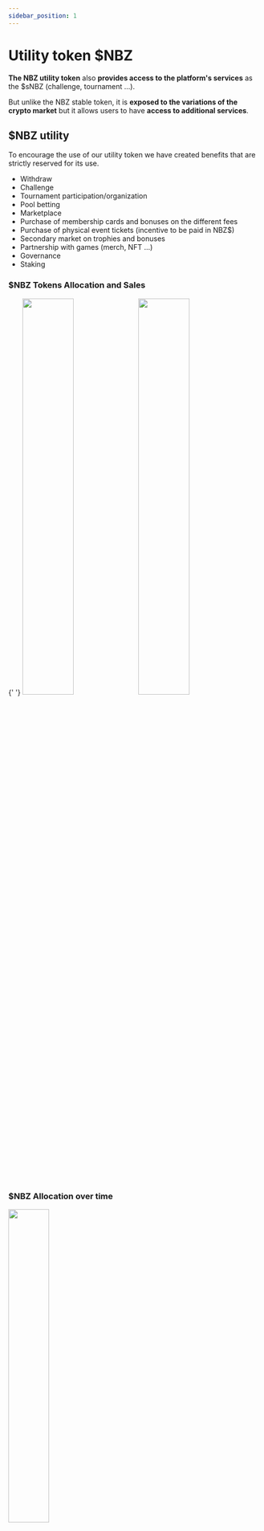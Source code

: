 ```yaml
---
sidebar_position: 1
---
```


# Utility token $NBZ

**The NBZ utility token** also **provides access to the platform's services** as the $sNBZ (challenge, tournament ...).

But unlike the NBZ stable token, it is **exposed to the variations of the crypto market** but it allows users to have **access to additional services**.

## $NBZ utility

To encourage the use of our utility token we have created benefits that are strictly reserved for its use.

- Withdraw
- Challenge
- Tournament participation/organization
- Pool betting
- Marketplace
- Purchase of membership cards and bonuses on the different fees
- Purchase of physical event tickets (incentive to be paid in NBZ$)
- Secondary market on trophies and bonuses
- Partnership with games (merch, NFT ...)
- Governance
- Staking

### $NBZ Tokens Allocation and Sales

<div
  style={{
    display: 'flex',
    flexDirection: 'column',
    alignItems: 'center',
    marginTop: '2rem',
    marginBottom: '3rem',
  }}
>
  <div
    style={{
      display: 'flex',
      flexDirection: 'row',
      alignItems: 'center',
      justifyContent: 'space-around',
    }}
  >
    {' '}
    <img src="/img/tokenomics.png" width="45%" />
    <img src="/img/sales.png" width="45%" />
  </div>
</div>

### $NBZ Allocation over time

<div style={{ display: 'flex', flexDirection: 'column', marginTop: '3rem' }}>
  <img src="/img/allocation-legends.png" width="40%" />
  <img
    src="/img/allocation.png"
    width="90%"
    style={{ margin: '0 auto', marginTop: '2rem' }}
  />
</div>

### $NBZ Pool composition

|                  Pool                  | Token amount  | Initial Release | Initial Token Realese | Vesting time in month | Distribution Percent Per month | Distribution per month |
| :------------------------------------: | :-----------: | :-------------: | :-------------------: | :-------------------: | :----------------------------: | :--------------------: |
| **Team equities (founders, partners)** | 1,500,000,000 |       0%        |           0           |        **48**         |             2.08%              |       31,250,000       |
|           **Community fund**           | 1,500,000,000 |       10%       |      150,000,000      |        **36**         |             2.50%              |       37,500,000       |
|              **Advisors**              |  200,000,000  |       0%        |           0           |        **36**         |             2.78%              |       5,555,555        |
|  **Future Development & operations**   | 1,415,000,000 |       10%       |      141,500,000      |        **36**         |             2.50%              |       35,375,000       |
|            **Influencers**             |  35,000,000   |       10%       |       3,500,000       |        **36**         |             2.50%              |        875,000         |
|       **ICO 1 \| Private sale**        |  300,000,000  |       10%       |      30,000,000       |        **36**         |             2.50%              |       7,500,000        |
|      **ICO 2 \| Strategic sale**       |  500,000,000  |       10%       |      50,000,000       |        **24**         |             3.75%              |       18,750,000       |
|         **ICO 3 \| Pre sale**          |  700,000,000  |       10%       |      70,000,000       |        **24**         |             3.75%              |       26,250,000       |
|         **Staking Allocation**         |  500,000,000  |       10%       |      50,000,000       |        **24**         |             3.75%              |       18,750,000       |
|             **Marketing**              | 1,265,000,000 |       10%       |      126,500,000      |        **24**         |             3.75%              |       47,437,500       |
|            **Public sale**             | 1,000,000,000 |       15%       |      150,000,000      |        **18**         |             4.72%              |       47,222,222       |
|         **Airdrop Incentive**          |  100,000,000  |      100%       |      100,000,000      |         **0**         |               -                |           -            |
|         **Legal & Accounting**         |  335,000,000  |      100%       |      335,000,000      |         **0**         |               -                |           -            |
|             **Bug Bounty**             |  150,000,000  |      100%       |      150,000,000      |         **0**         |               -                |           -            |
|           **Security Fund**            |  500,000,000  |        -        |           -           |           -           |               -                |           -            |
